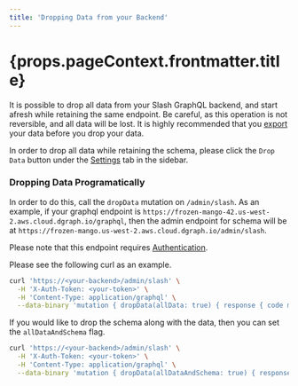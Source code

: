 ```yaml
---
title: 'Dropping Data from your Backend'
---
```

<h1>{props.pageContext.frontmatter.title}</h1>

It is possible to drop all data from your Slash GraphQL backend, and start afresh while retaining the same endpoint. Be careful, as this operation is not reversible, and all data will be lost. It is highly recommended that you [export](./import-export) your data before you drop your data.

In order to drop all data while retaining the schema, please click the `Drop Data` button under the [Settings](https://slash.dgraph.io/_/settings) tab in the sidebar.

### Dropping Data Programatically

In order to do this, call the `dropData` mutation on `/admin/slash`. As an example, if your graphql endpoint is `https://frozen-mango-42.us-west-2.aws.cloud.dgraph.io/graphql`, then the admin endpoint for schema will be at `https://frozen-mango.us-west-2.aws.cloud.dgraph.io/admin/slash`.

Please note that this endpoint requires [Authentication](./authentication).

Please see the following curl as an example.

```sh
curl 'https://<your-backend>/admin/slash' \
  -H 'X-Auth-Token: <your-token>' \
  -H 'Content-Type: application/graphql' \
  --data-binary 'mutation { dropData(allData: true) { response { code message } } }'
```

If you would like to drop the schema along with the data, then you can set the `allDataAndSchema` flag.

```sh
curl 'https://<your-backend>/admin/slash' \
  -H 'X-Auth-Token: <your-token>' \
  -H 'Content-Type: application/graphql' \
  --data-binary 'mutation { dropData(allDataAndSchema: true) { response { code message } } }'
```

